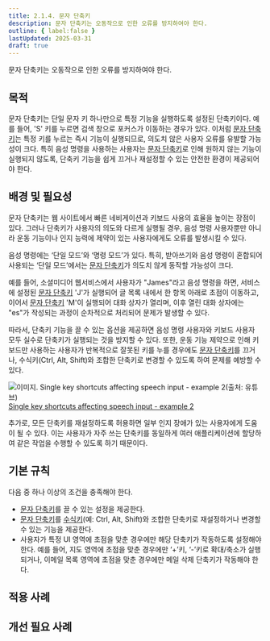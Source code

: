 ```yaml
---
title: 2.1.4. 문자 단축키
description: 문자 단축키는 오동작으로 인한 오류를 방지하여야 한다.
outline: { label:false }
lastUpdated: 2025-03-31
draft: true
---
```


<Aside title="검사 항목">
문자 단축키는 오동작으로 인한 오류를 방지하여야 한다.
</Aside>

## 목적
문자 단축키는 단일 문자 키 하나만으로 특정 기능을 실행하도록 설정된 단축키이다. 예를 들어, 'S' 키를 누르면 검색 창으로 포커스가 이동하는 경우가 있다. 이처럼 [문자 단축키](../../glossary/single-key-shortcuts)는 특정 키를 누르는 즉시 기능이 실행되므로, 의도치 않은 사용자 오류를 유발할 가능성이 크다. 특히 음성 명령을 사용하는 사용자는 [문자 단축키](../../glossary/single-key-shortcuts)로 인해 원하지 않는 기능이 실행되지 않도록, 단축키 기능을 쉽게 끄거나 재설정할 수 있는 안전한 환경이 제공되어야 한다.

##	배경 및 필요성
문자 단축키는 웹 사이트에서 빠른 네비게이션과 키보드 사용의 효율을 높이는 장점이 있다. 그러나 단축키가 사용자의 의도와 다르게 실행될 경우, 음성 명령 사용자뿐만 아니라 운동 기능이나 인지 능력에 제약이 있는 사용자에게도 오류를 발생시킬 수 있다.

음성 명령에는 ‘단일 모드’와 ‘명령 모드’가 있다. 특히, 받아쓰기와 음성 명령이 혼합되어 사용되는 ‘단일 모드’에서는 [문자 단축키](../../glossary/single-key-shortcuts)가 의도치 않게 동작할 가능성이 크다.

예를 들어, 소셜미디어 웹서비스에서 사용자가 "James"라고 음성 명령을 하면, 서비스에 설정된 [문자 단축키](../../glossary/single-key-shortcuts) 'J'가 실행되어 글 목록 내에서 한 항목 아래로 초점이 이동하고, 이어서 [문자 단축키](../../glossary/single-key-shortcuts) 'M'이 실행되어 대화 상자가 열리며, 이후 열린 대화 상자에는 "es"가 작성되는 과정이 순차적으로 처리되어 문제가 발생할 수 있다.

따라서, 단축키 기능을 끌 수 있는 옵션을 제공하면 음성 명령 사용자와 키보드 사용자 모두 실수로 단축키가 실행되는 것을 방지할 수 있다. 또한, 운동 기능 제약으로 인해 키보드만 사용하는 사용자가 반복적으로 잘못된 키를 누를 경우에도 [문자 단축키](../../glossary/single-key-shortcuts)를 끄거나, 수식키(Ctrl, Alt, Shift)와 조합한 단축키로 변경할 수 있도록 하여 문제를 예방할 수 있다.

![이미지.  Single key shortcuts affecting speech input - example 2(출처: 유튜브)](/images/image141.png)
[Single key shortcuts affecting speech input - example 2](https://www.youtube.com/watch?v=OPjfpDU9S08)

추가로, 모든 단축키를 재설정하도록 허용하면 일부 인지 장애가 있는 사용자에게 도움이 될 수 있다. 이는 사용자가 자주 쓰는 단축키를 동일하게 여러 애플리케이션에 할당하여 같은 작업을 수행할 수 있도록 하기 때문이다.

##	기본 규칙
다음 중 하나 이상의 조건을 충족해야 한다.
- [문자 단축키](../../glossary/single-key-shortcuts)를 끌 수 있는 설정을 제공한다.
- [문자 단축키](../../glossary/single-key-shortcuts)를 [수식키](../../glossary/modifier-key)(예: Ctrl, Alt, Shift)와 조합한 단축키로 재설정하거나 변경할 수 있는 기능을 제공한다.
- 사용자가 특정 UI 영역에 초점을 맞춘 경우에만 해당 단축키가 작동하도록 설정해야 한다. 예를 들어, 지도 영역에 초점을 맞춘 경우에만 ‘+’키, ‘-’키로 확대/축소가 실행되거나, 이메일 목록 영역에 초점을 맞춘 경우에만 메일 삭제 단축키가 작동해야 한다.

## 적용 사례


## 개선 필요 사례
